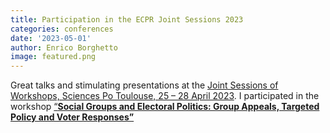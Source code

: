 ```yaml
---
title: Participation in the ECPR Joint Sessions 2023
categories: conferences
date: '2023-05-01'
author: Enrico Borghetto
image: featured.png
---
```


Great talks and stimulating presentations at the [Joint Sessions of Workshops, Sciences Po Toulouse, 25 -- 28 April 2023](https://ecpr.eu/Events/203). I participated in the workshop ["**Social Groups and Electoral Politics: Group Appeals, Targeted Policy and Voter Responses"**](https://ecpr.eu/Events/Event/PanelDetails/12455)

